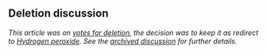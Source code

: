 <article id="980414" title=Talk:Hydrogen peroxide therapy>
	<talkpage id="980414" title="Talk:Hydrogen peroxide therapy">
{{oldrfd|result='''refine target'''|action=deletion |date=22 June 2014|page=2014_June_22#Hydrogen Peroxide therapy}}

==Deletion discussion==
''This article was on [[Wikipedia:Votes for deletion|votes for deletion]], the decision was to keep it as redirect to [[Hydrogen peroxide]]. See the [[Wikipedia:Votes for deletion/Hydrogen peroxide therapy|archived discussion]] for further details.''
	</talkpage>
</article>